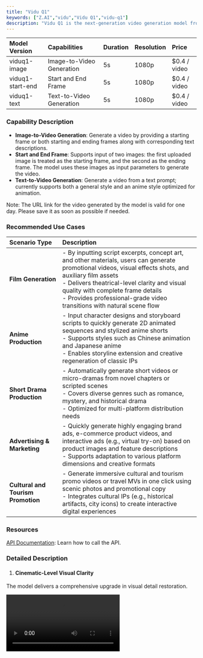 ```yaml
---
title: "Vidu Q1"
keywords: ["Z.AI","vidu","Vidu Q1","vidu-q1"]
description: "Vidu Q1 is the next-generation video generation model from Vidu, designed for high-quality video creation. It consistently outputs 5-second, 24-frame, 1080P video clips. Through advanced optimization of visual clarity, Vidu Q1 delivers significantly enhanced image quality with notable improvements in issues such as hand distortion and frame jitter. The model achieves photorealistic rendering that closely resembles real-world scenes, while maintaining stylistic accuracy in 2D animation. Transitions between the first and last frames are exceptionally smooth, making Vidu Q1 well-suited for demanding creative applications in film, advertising, and animated short productions."
---
```


| **Model Version** | **Capabilities**          | **Duration** | **Resolution** | **Price**     |
| :---------------- | :------------------------ | :----------- | :------------- | :------------ |
| viduq1-image      | Image-to-Video Generation | 5s           | 1080p          | \$0.4 / video |
| viduq1-start-end  | Start and End Frame       | 5s           | 1080p          | \$0.4 / video |
| viduq1-text       | Text-to-Video Generation  | 5s           | 1080p          | \$0.4 / video |

### **Capability Description**

- ​**Image-to-Video Generation**​: Generate a video by providing a starting frame or both starting and ending frames along with corresponding text descriptions.
- ​**Start and End Frame**​: Supports input of two images: the first uploaded image is treated as the starting frame, and the second as the ending frame. The model uses these images as input parameters to generate the video.
- ​**Text-to-Video Generation**​: Generate a video from a text prompt; currently supports both a general style and an anime style optimized for animation.

Note: The URL link for the video generated by the model is valid for one day. Please save it as soon as possible if needed.

### **Recommended Use Cases**

| Scenario Type                      | Description                                                                                                                                                                                                                                                                                                                   |
| :--------------------------------- | :---------------------------------------------------------------------------------------------------------------------------------------------------------------------------------------------------------------------------------------------------------------------------------------------------------------------------- |
| **Film Generation**                | - By inputting script excerpts, concept art, and other materials, users can generate promotional videos, visual effects shots, and auxiliary film assets<br />- Delivers theatrical-level clarity and visual quality with complete frame details<br />- Provides professional-grade video transitions with natural scene flow |
| **Anime Production**               | - Input character designs and storyboard scripts to quickly generate 2D animated sequences and stylized anime shorts<br />- Supports styles such as Chinese animation and Japanese anime<br />- Enables storyline extension and creative regeneration of classic IPs                                                          |
| **Short Drama Production**         | - Automatically generate short videos or micro-dramas from novel chapters or scripted scenes<br />- Covers diverse genres such as romance, mystery, and historical drama<br />- Optimized for multi-platform distribution needs                                                                                               |
| **Advertising & Marketing**        | - Quickly generate highly engaging brand ads, e-commerce product videos, and interactive ads (e.g., virtual try-on) based on product images and feature descriptions<br />- Supports adaptation to various platform dimensions and creative formats                                                                           |
| **Cultural and Tourism Promotion** | - Generate immersive cultural and tourism promo videos or travel MVs in one click using scenic photos and promotional copy<br />- Integrates cultural IPs (e.g., historical artifacts, city icons) to create interactive digital experiences                                                                                  |

### **Resources**

[API Documentation](/api-reference/video/cogvideox-3&vidu): Learn how to call the API.

### **Detailed Description**

1. #### Cinematic-Level Visual Clarity

The model delivers a comprehensive upgrade in visual detail restoration.

<video src="https://cdn.bigmodel.cn/static/platform/videos/usage-guide/vidu/q1-1.mp4" controls />

2. #### Precise Resolution of Visual Artifacts

Movements are smooth and natural—hand gestures during product demonstrations in e-commerce livestreams are accurately rendered and compliant. Visual jitter is minimized through dynamic frame interpolation technology, ensuring fluid and stable footage even in motion-heavy scenes such as running shots or vehicle perspectives.

<video src="https://cdn.bigmodel.cn/static/platform/videos/usage-guide/vidu/q1-2.mp4" controls />

3. #### Multi-Style Artistic Expression

The realistic style aims for lifelike visuals—urban landscapes and character portraits in city promos are rendered with striking realism. The animated style focuses on authenticity, accurately capturing everything from the hand-drawn lines of Japanese anime to the saturated colors of Western cartoons. By inputting anime character designs, the model generates dynamic story segments that closely match the original IP’s visual style, boosting the efficiency of derivative content creation.

Realistic Style:

<video src="https://cdn.bigmodel.cn/static/platform/videos/usage-guide/vidu/q1-3.mp4" controls />

Animated Style:

<video src="https://cdn.bigmodel.cn/static/platform/videos/usage-guide/vidu/q1-4.mp4" controls />

4. #### Industry-Leading Transition Smoothness

The start-to-end frame transition technology reaches a new level, using dynamic frame prediction and style fusion algorithms to overcome the limitations of "mechanical stitching" in video transitions.

![](https://zhipu-ai.feishu.cn/space/api/box/stream/download/asynccode/?code=ZmM4ZjExMTA4MjY1NjhlMWRhODk0ODgzYmY4MzU0YzJfbzR1VHQ0MFZXcWdWMnRJaGhUbmJzOERMTWRxVUdndmlfVG9rZW46UVowTGJ4aG5qb3hLdzh4U2VzcmNaRjlSbmtlXzE3NTA2NzUwNDQ6MTc1MDY3ODY0NF9WNA)

<video src="https://cdn.bigmodel.cn/static/platform/videos/usage-guide/vidu/q1-5.mp4" />

### **Example**

#### Text-to-Video Generation
<Tabs>
    <Tab title="Curl">
        ```json
        curl --location --request POST 'https://api.z.ai/api/paas/v4/videos/generations' \
        --header 'Authorization: Bearer {your apikey}' \
        --header 'Content-Type: application/json' \
        --data-raw '{
            "model": "viduq1-text",
            "style": "anime",
            "prompt": "Peter Rabbit drives a small car along the road, his face filled with joy and happiness.",
            "duration": 5,
            "aspect_ratio": "16:9",
            "size": "1920x1080",
            "movement_amplitude": "auto"
        }'
        ```
    </Tab>
    <Tab title="Python">
        **Install SDK**
        ```bash
        # Install latest version
        pip install zai-sdk

        # Or specify version
        pip install zai-sdk==0.0.3
        ```

        **Verify Installation**
        ```python
        import zai
        print(zai.__version__)
        ```

        ```python
        from zai import ZaiClient

        client = ZaiClient(api_key="your-api-key")
        response = client.videos.generations(
            model="viduq1-text",
            prompt="Peter Rabbit driving a car, wandering on the road, with a happy and joyful expression on his face.",
            style="general",
            duration=5,
            aspect_ratio="16:9",
            size="1920x1080",
            movement_amplitude="auto"
        )

        print(response)
        ```
    </Tab>
</Tabs>

#### Image-to-Video Generation
<Tabs>
    <Tab title="Curl">
        ```json 
        curl --location --request POST 'https://api.z.ai/api/paas/v4/videos/generations' \
        --header 'Authorization: Bearer {your apikey}' \
        --header 'Content-Type: application/json' \
        --data-raw '{
            "model":"viduq1-image",
            "image_url":"https://example.com/path/to/your/image.jpg",
            "prompt":"Peter Rabbit drives a small car along the road, his face filled with joy and happiness.",
            "duration":5,
            "size":"1920x1080",
            "movement_amplitude":"auto"
        }'
        ```
    </Tab>
    <Tab title="Python">
        **Install SDK**
        ```bash
        # Install latest version
        pip install zai-sdk

        # Or specify version
        pip install zai-sdk==0.0.3
        ```

        **Verify Installation**
        ```python
        import zai
        print(zai.__version__)
        ```

        ```python
        from zai import ZaiClient

        client = ZaiClient(api_key="your-api-key")
        response = client.videos.generations(
            model="viduq1-image",
            image_url="https://example.com/path/to/your/image.jpg",
            prompt="Peter Rabbit driving a car, wandering on the road, with a happy and joyful expression on his face.",
            duration=5,
            size="1920x1080",
            movement_amplitude="auto"
        )

        print(response)
        ```
    </Tab>
</Tabs>

#### Start and End Frame
<Tabs>
    <Tab title="Curl">
        ```json 
        curl --location --request POST 'https://api.z.ai/api/paas/v4/videos/generations' \
        --header 'Authorization: Bearer {your apikey}' \
        --header 'Content-Type: application/json' \
        --data-raw '{
            "model":"viduq1-start-end",
            "image_url":["https://example.com/path/to/your/image.jpg","https://example.com/path/to/your/image1.jpg"],
            "prompt":"Peter Rabbit drives a small car along the road, his face filled with joy and happiness.",
            "duration":5,
            "size":"1920x1080",
            "movement_amplitude":"auto"
        }'
```
    </Tab>
    <Tab title="Python">
        **Install SDK**
        ```bash
        # Install latest version
        pip install zai-sdk

        # Or specify version
        pip install zai-sdk==0.0.3
        ```

        **Verify Installation**
        ```python
        import zai
        print(zai.__version__)
        ```

        ```python
        from zai import ZaiClient

        client = ZaiClient(api_key="your-api-key")
        # Define URLs for first frame and last frame
        sample_first_frame = "https://gd-hbimg.huaban.com/ccee58d77afe8f5e17a572246b1994f7e027657fe9e6-qD66In_fw1200webp"
        sample_last_frame = "https://gd-hbimg.huaban.com/cc2601d568a72d18d90b2cc7f1065b16b2d693f7fa3f7-hDAwNq_fw1200webp"

        # Video generation request (first and last frame mode)
        response = client.videos.generations(
            model="viduq1-start-end",
            image_url=[sample_first_frame, sample_last_frame],  # The first and last frame images
            prompt="Peter Rabbit driving a car, wandering on the road, with a happy and joyful expression on his face.",
            duration=5,  #Video duration (seconds)
            size="1920x1080",  # Video resolution
            movement_amplitude="auto",  # Movement amplitude
        )

        # Print the response result
        print(response)
        ```
    </Tab>
</Tabs>

